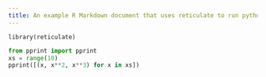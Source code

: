 ```yaml
---
title: An example R Markdown document that uses reticulate to run python content
---
```


```
library(reticulate)
```

```python
from pprint import pprint
xs = range(10)
pprint([(x, x**2, x**3) for x in xs])
```
